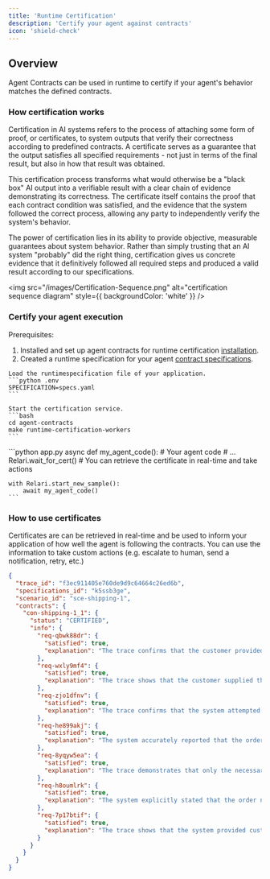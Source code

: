 ```yaml
---
title: 'Runtime Certification'
description: 'Certify your agent against contracts'
icon: 'shield-check'
---
```


<style>
@import url('https://fonts.googleapis.com/css2?family=Space+Mono&display=swap');
</style>

## Overview

Agent Contracts can be used in runtime to certify if your agent's behavior matches the defined contracts. 

### How certification works

Certification in AI systems refers to the process of attaching some form of proof, or certificates, to system outputs that verify their correctness according to predefined contracts.
A certificate serves as a guarantee that the output satisfies all specified requirements - not just in terms of the final result, but also in how that result was obtained.

This certification process transforms what would otherwise be a "black box" AI output into a verifiable result with a clear chain of evidence demonstrating its correctness.
The certificate itself contains the proof that each contract condition was satisfied, and the evidence that the system followed the correct process, allowing any party to independently verify the system's behavior.

The power of certification lies in its ability to provide objective, measurable guarantees about system behavior.
Rather than simply trusting that an AI system "probably" did the right thing, certification gives us concrete evidence that it definitively followed all required steps and produced a valid result according to our specifications.

<img src="/images/Certification-Sequence.png" alt="certification sequence diagram" style={{ backgroundColor: 'white' }} />


### Certify your agent execution

Prerequisites:
1. Installed and set up agent contracts for runtime certification [installation](/installation).
2. Created a runtime specification for your agent [contract specifications](/contracts/specifications).

<Steps>
  <Step title="Start your certification workers">
    
    Load the runtimespecification file of your application.
    ```python .env
    SPECIFICATION=specs.yaml
    ```

    Start the certification service.
    ```bash
    cd agent-contracts
    make runtime-certification-workers
    ```
  </Step>
  <Step title="Retrieve certificates in real-time">
    ```python app.py
    async def my_agent_code():
      # Your agent code
      # ...
      Relari.wait_for_cert() # You can retrieve the certificate in real-time and take actions
    
    with Relari.start_new_sample():
        await my_agent_code()
    ```
  </Step>
</Steps>

### How to use certificates

Certificates are can be retrieved in real-time and be used to inform your application of how well the agent is following the contracts. You can use the information to take custom actions (e.g. escalate to human, send a notification, retry, etc.)

```json certificate.json
{
  "trace_id": "f3ec911405e760de9d9c64664c26ed6b",
  "specifications_id": "k5ssb3ge",
  "scenario_id": "sce-shipping-1",
  "contracts": {
    "con-shipping-1_1": {
      "status": "CERTIFIED",
      "info": {
        "req-qbwk88dr": {
          "satisfied": true,
          "explanation": "The trace confirms that the customer provided the order number 'order_01JGMMMPHCQM01FBAHY23FDA1' in the system input, fulfilling the requirement of order identification."
        },
        "req-wxly9mf4": {
          "satisfied": true,
          "explanation": "The trace shows that the customer supplied their email address (jane.doe@example.com) as required, enabling the system to verify their identity and retrieve order details."
        },
        "req-zjo1dfnv": {
          "satisfied": true,
          "explanation": "The trace confirms that the system attempted to retrieve the order details using the provided order number and email address. Since the order was not found, the system verified and confirmed that the order does not exist in the database, satisfying the requirement."
        },
        "req-he899akj": {
          "satisfied": true,
          "explanation": "The system accurately reported that the order number does not exist without fabricating shipping details, estimated delivery dates, or misleading information, thereby fulfilling the requirement."
        },
        "req-8yqyw5ea": {
          "satisfied": true,
          "explanation": "The trace demonstrates that only the necessary customer information (order number and email) was requested. No extraneous personal details were solicited, ensuring compliance with data privacy requirements."
        },
        "req-h8oumlrk": {
          "satisfied": true,
          "explanation": "The system explicitly stated that the order number provided does not exist in the database. This clear communication ensures that the customer is correctly informed about the nonexistence of the order, fulfilling the requirement."
        },
        "req-7p17btif": {
          "satisfied": true,
          "explanation": "The trace shows that the system provided customer support escalation details, including a phone number and an email address, ensuring that the user has the necessary information to seek further assistance."
        }
      }
    }
  }
}
```